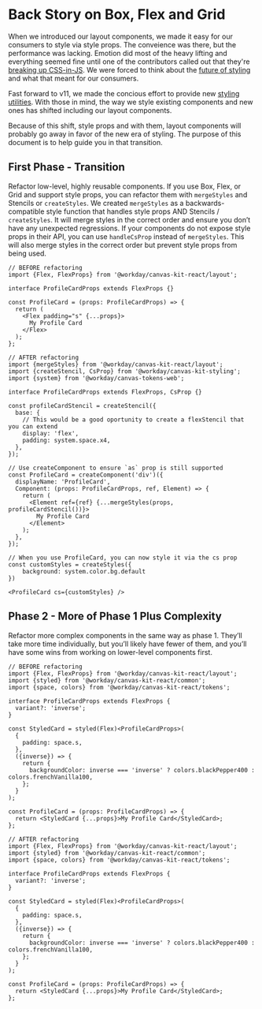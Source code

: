 
<Meta title="Styling/Guides/Converting From Box Flex Grid" />

# Back Story on Box, Flex and Grid

When we introduced our layout components, we made it easy for our consumers to style via style
props. The conveience was there, but the performance was lacking. Emotion did most of the heavy
lifting and everything seemed fine until one of the contributors called out that they're
[breaking up CSS-in-JS](https://dev.to/srmagura/why-were-breaking-up-wiht-css-in-js-4g9b). We were
forced to think about the
[future of styling](https://github.com/Workday/canvas-kit/discussions/2265) and what that meant for
our consumers.

Fast forward to v11, we made the concious effort to provide new
[styling utilities](https://workday.github.io/canvas-kit/?path=/story/styling-why-canvas-styling--page).
With those in mind, the way we style existing components and new ones has shifted including our
layout components.

Because of this shift, style props and with them, layout components will probably go away in favor
of the new era of styling. The purpose of this document is to help guide you in that transition.

## First Phase - Transition

Refactor low-level, highly reusable components. If you use Box, Flex, or Grid and support style
props, you can refactor them with `mergeStyles` and Stencils or `createStyles`. We created
`mergeStyles` as a backwards-compatible style function that handles style props AND Stencils /
`createStyles`. It will merge styles in the correct order and ensure you don’t have any unexpected
regressions. If your components do not expose style props in their API, you can use `handleCsProp`
instead of `mergeStyles`. This will also merge styles in the correct order but prevent style props
from being used.

```tsx
// BEFORE refactoring
import {Flex, FlexProps} from '@workday/canvas-kit-react/layout';

interface ProfileCardProps extends FlexProps {}

const ProfileCard = (props: ProfileCardProps) => {
  return (
    <Flex padding="s" {...props}>
      My Profile Card
    </Flex>
  );
};

// AFTER refactoring
import {mergeStyles} from '@workday/canvas-kit-react/layout';
import {createStencil, CsProp} from '@workday/canvas-kit-styling';
import {system} from '@workday/canvas-tokens-web';

interface ProfileCardProps extends FlexProps, CsProp {}

const profileCardStencil = createStencil({
  base: {
    // This would be a good oportunity to create a flexStencil that you can extend
    display: 'flex',
    padding: system.space.x4,
  },
});

// Use createComponent to ensure `as` prop is still supported
const ProfileCard = createComponent('div')({
  displayName: 'ProfileCard',
  Component: (props: ProfileCardProps, ref, Element) => {
    return (
      <Element ref={ref} {...mergeStyles(props, profileCardStencil())}>
        My Profile Card
      </Element>
    );
  },
});

// When you use ProfileCard, you can now style it via the cs prop
const customStyles = createStyles({
	background: system.color.bg.default
})

<ProfileCard cs={customStyles} />
```

## Phase 2 - More of Phase 1 Plus Complexity

Refactor more complex components in the same way as phase 1. They’ll take more time individually,
but you’ll likely have fewer of them, and you’ll have some wins from working on lower-level
components first.

```tsx
// BEFORE refactoring
import {Flex, FlexProps} from '@workday/canvas-kit-react/layout';
import {styled} from '@workday/canvas-kit-react/common';
import {space, colors} from '@workday/canvas-kit-react/tokens';

interface ProfileCardProps extends FlexProps {
  variant?: 'inverse';
}

const StyledCard = styled(Flex)<ProfileCardProps>(
  {
    padding: space.s,
  },
  ({inverse}) => {
    return {
      backgroundColor: inverse === 'inverse' ? colors.blackPepper400 : colors.frenchVanilla100,
    };
  }
);

const ProfileCard = (props: ProfileCardProps) => {
  return <StyledCard {...props}>My Profile Card</StyledCard>;
};

// AFTER refactoring
import {Flex, FlexProps} from '@workday/canvas-kit-react/layout';
import {styled} from '@workday/canvas-kit-react/common';
import {space, colors} from '@workday/canvas-kit-react/tokens';

interface ProfileCardProps extends FlexProps {
  variant?: 'inverse';
}

const StyledCard = styled(Flex)<ProfileCardProps>(
  {
    padding: space.s,
  },
  ({inverse}) => {
    return {
      backgroundColor: inverse === 'inverse' ? colors.blackPepper400 : colors.frenchVanilla100,
    };
  }
);

const ProfileCard = (props: ProfileCardProps) => {
  return <StyledCard {...props}>My Profile Card</StyledCard>;
};
```
